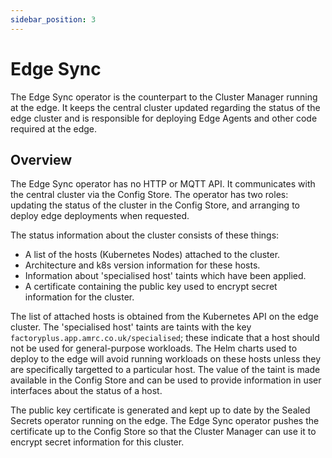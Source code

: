 ```yaml
---
sidebar_position: 3
---
```



# Edge Sync

The Edge Sync operator is the counterpart to the Cluster Manager running
at the edge. It keeps the central cluster updated regarding the status
of the edge cluster and is responsible for deploying Edge Agents and
other code required at the edge.

<OpenSourceExample buttonText="ACS Edge Sync Component"
   repoUrl="https://github.com/AMRC-FactoryPlus/amrc-connectivity-stack/tree/main/acs-edge-sync"/>

## Overview

<EdgeCluster hilite="edge-sync"/>

The Edge Sync operator has no HTTP or MQTT API. It communicates with the
central cluster via the Config Store. The operator has two roles: updating
the status of the cluster in the Config Store, and arranging to deploy edge
deployments when requested.

The status information about the cluster consists of these things:

* A list of the hosts (Kubernetes Nodes) attached to the cluster.
* Architecture and k8s version information for these hosts.
* Information about 'specialised host' taints which have been applied.
* A certificate containing the public key used to encrypt secret
  information for the cluster.

The list of attached hosts is obtained from the Kubernetes API on the
edge cluster. The 'specialised host' taints are taints with the key
`factoryplus.app.amrc.co.uk/specialised`; these indicate that a host
should not be used for general-purpose workloads. The Helm charts used
to deploy to the edge will avoid running workloads on these hosts unless
they are specifically targetted to a particular host. The value of the
taint is made available in the Config Store and can be used to provide
information in user interfaces about the status of a host.

The public key certificate is generated and kept up to date by the
Sealed Secrets operator running on the edge. The Edge Sync operator
pushes the certificate up to the Config Store so that the Cluster Manager
can use it to encrypt secret information for this cluster.
